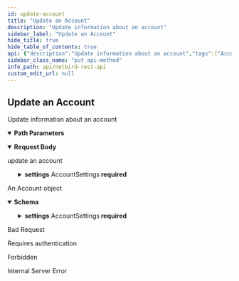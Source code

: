 ```yaml
---
id: update-account
title: "Update an Account"
description: "Update information about an account"
sidebar_label: "Update an Account"
hide_title: true
hide_table_of_contents: true
api: {"description":"Update information about an account","tags":["Accounts"],"operationId":"updateAccount","security":[{"BearerAuth":[]},{"TokenAuth":[]}],"parameters":[{"in":"path","name":"accountId","required":true,"schema":{"type":"string"},"description":"The unique identifier of an account"}],"requestBody":{"description":"update an account","content":{"application/json":{"schema":{"type":"object","properties":{"settings":{"properties":{"peer_login_expiration_enabled":{"description":"Enables or disables peer login expiration globally. After peer's login has expired the user has to log in (authenticate). Applies only to peers that were added by a user (interactive SSO login).","type":"boolean"},"peer_login_expiration":{"description":"Period of time after which peer login expires (seconds).","type":"integer"}},"required":["peer_login_expiration_enabled","peer_login_expiration"],"title":"AccountSettings"}},"required":["settings"]}}}},"responses":{"200":{"description":"An Account object","content":{"application/json":{"schema":{"properties":{"id":{"description":"Account ID","type":"string"},"settings":{"properties":{"peer_login_expiration_enabled":{"description":"Enables or disables peer login expiration globally. After peer's login has expired the user has to log in (authenticate). Applies only to peers that were added by a user (interactive SSO login).","type":"boolean"},"peer_login_expiration":{"description":"Period of time after which peer login expires (seconds).","type":"integer"}},"required":["peer_login_expiration_enabled","peer_login_expiration"],"title":"AccountSettings"}},"required":["id","settings"],"title":"Account"}}}},"400":{"description":"Bad Request","content":{}},"401":{"description":"Requires authentication","content":{}},"403":{"description":"Forbidden","content":{}},"500":{"description":"Internal Server Error","content":{}}},"method":"put","path":"/api/accounts/{accountId}","servers":[{"url":"https://netbird.io","description":"Default server"}],"securitySchemes":{"BearerAuth":{"type":"http","scheme":"bearer","bearerFormat":"JWT"},"TokenAuth":{"type":"apiKey","in":"header","name":"Authorization","description":"Prefix the value with \\\"Token\\\" to indicate the custom authorization type"}},"jsonRequestBodyExample":{"settings":{"peer_login_expiration_enabled":true,"peer_login_expiration":0}},"info":{"title":"NetBird REST API","description":"API to manipulate groups, rules, policies and retrieve information about peers and users","version":"0.0.1"},"postman":{"name":"Update an Account","description":{"content":"Update information about an account","type":"text/plain"},"url":{"path":["api","accounts",":accountId"],"host":["{{baseUrl}}"],"query":[],"variable":[{"disabled":false,"description":{"content":"(Required) The unique identifier of an account","type":"text/plain"},"type":"any","value":"","key":"accountId"}]},"header":[{"key":"Content-Type","value":"application/json"},{"key":"Accept","value":"application/json"}],"method":"PUT","body":{"mode":"raw","raw":"\"\"","options":{"raw":{"language":"json"}}},"auth":{"type":"bearer","bearer":[{"type":"any","value":"<Bearer Token>","key":"token"}]}}}
sidebar_class_name: "put api-method"
info_path: api/netbird-rest-api
custom_edit_url: null
---
```



## Update an Account



Update information about an account

<details style={{"marginBottom":"1rem"}} data-collapsed={false} open={true}><summary style={{}}><strong>Path Parameters</strong></summary><div><ul><ParamsItem className={"paramsItem"} param={{"in":"path","name":"accountId","required":true,"schema":{"type":"string"},"description":"The unique identifier of an account"}}></ParamsItem></ul></div></details><MimeTabs><TabItem label={"application/json"} value={"application/json-schema"}><details style={{}} data-collapsed={false} open={true}><summary style={{"textAlign":"left"}}><strong>Request Body</strong></summary><div style={{"textAlign":"left","marginLeft":"1rem"}}><div style={{"marginTop":"1rem","marginBottom":"1rem"}}>

update an account

</div></div><ul style={{"marginLeft":"1rem"}}><SchemaItem collapsible={true} className={"schemaItem"}><details style={{}}><summary style={{}}><strong>settings</strong><span style={{"opacity":"0.6"}}> AccountSettings</span><strong style={{"fontSize":"var(--ifm-code-font-size)","color":"var(--openapi-required)"}}> required</strong></summary><div style={{"marginLeft":"1rem"}}><SchemaItem collapsible={false} name={"peer_login_expiration_enabled"} required={true} schemaName={"boolean"} qualifierMessage={undefined} schema={{"description":"Enables or disables peer login expiration globally. After peer's login has expired the user has to log in (authenticate). Applies only to peers that were added by a user (interactive SSO login).","type":"boolean"}}></SchemaItem><SchemaItem collapsible={false} name={"peer_login_expiration"} required={true} schemaName={"integer"} qualifierMessage={undefined} schema={{"description":"Period of time after which peer login expires (seconds).","type":"integer"}}></SchemaItem></div></details></SchemaItem></ul></details></TabItem></MimeTabs><div><ApiTabs><TabItem label={"200"} value={"200"}><div>

An Account object

</div><div><MimeTabs schemaType={"response"}><TabItem label={"application/json"} value={"application/json"}><SchemaTabs><TabItem label={"Schema"} value={"Schema"}><details style={{}} data-collapsed={false} open={true}><summary style={{"textAlign":"left"}}><strong>Schema</strong></summary><div style={{"textAlign":"left","marginLeft":"1rem"}}></div><ul style={{"marginLeft":"1rem"}}><SchemaItem collapsible={false} name={"id"} required={true} schemaName={"string"} qualifierMessage={undefined} schema={{"description":"Account ID","type":"string"}}></SchemaItem><SchemaItem collapsible={true} className={"schemaItem"}><details style={{}}><summary style={{}}><strong>settings</strong><span style={{"opacity":"0.6"}}> AccountSettings</span><strong style={{"fontSize":"var(--ifm-code-font-size)","color":"var(--openapi-required)"}}> required</strong></summary><div style={{"marginLeft":"1rem"}}><SchemaItem collapsible={false} name={"peer_login_expiration_enabled"} required={true} schemaName={"boolean"} qualifierMessage={undefined} schema={{"description":"Enables or disables peer login expiration globally. After peer's login has expired the user has to log in (authenticate). Applies only to peers that were added by a user (interactive SSO login).","type":"boolean"}}></SchemaItem><SchemaItem collapsible={false} name={"peer_login_expiration"} required={true} schemaName={"integer"} qualifierMessage={undefined} schema={{"description":"Period of time after which peer login expires (seconds).","type":"integer"}}></SchemaItem></div></details></SchemaItem></ul></details></TabItem><TabItem label={"Example (from schema)"} value={"Example (from schema)"}><ResponseSamples responseExample={"{\n  \"id\": \"string\",\n  \"settings\": {\n    \"peer_login_expiration_enabled\": true,\n    \"peer_login_expiration\": 0\n  }\n}"} language={"json"}></ResponseSamples></TabItem></SchemaTabs></TabItem></MimeTabs></div></TabItem><TabItem label={"400"} value={"400"}><div>

Bad Request

</div><div></div></TabItem><TabItem label={"401"} value={"401"}><div>

Requires authentication

</div><div></div></TabItem><TabItem label={"403"} value={"403"}><div>

Forbidden

</div><div></div></TabItem><TabItem label={"500"} value={"500"}><div>

Internal Server Error

</div><div></div></TabItem></ApiTabs></div>
      
